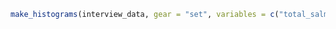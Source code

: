 
```r
make_histograms(interview_data, gear = "set", variables = c("total_salmon", "chinook", "chum+sockeye", "trip_duration", "soak_duration", "p_chinook"), n_bins = 10)
```
